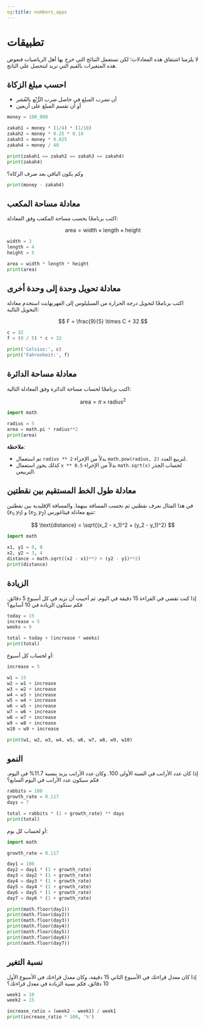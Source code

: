 ```yaml
---
og:title: numbers_apps
---
```


# تطبيقات {.unnumbered}

لا يلزمنا اشتقاق هذه المعادلات؛ لكن نستعمل النتائج التي خرج بها أهل الرياضيات فنعوض هذه المتغيرات بالقيم التي نريد لنتحصل على الناتج.

## احسب مبلغ الزكاة

- أن تضرب المبلغ في حاصل ضرب الرُّبْع بالعُشر
- أو أن تقسم المبلغ على أربعين

```python
money = 100_000

zakah1 = money * (1/4) * (1/10)
zakah2 = money * 0.25 * 0.10
zakah3 = money * 0.025
zakah4 = money / 40

print(zakah1 == zakah2 == zakah3 == zakah4)
print(zakah4)
```

وكم يكون الباقي بعد صرف الزكاة؟

```python
print(money - zakah4)
```

## معادلة مساحة المكعب

اكتب برنامجًا يحسب مساحة المكعب وفق المعادلة:

$$
\text{area} = \text{width} \times \text{length} \times \text{height}
$$

```python
width = 3
length = 4
height = 5

area = width * length * height
print(area)
```

## معادلة تحويل وحدة إلى وحدة أخرى

اكتب برنامجًا لتحويل درجة الحرارة من السيليلوس إلى الفهرنهايت استخدم معادلة التحويل التالية:

$$
F = \frac{9}{5} \times C + 32
$$

```python
c = 32
f = (9 / 5) * c + 32

print('Celsius:', c)
print('Fahrenheit:', f)
```


## معادلة مساحة الدائرة

اكتب برنامجًا لحساب مساحة الدائرة وفق المعادلة التالية:

$$
\text{area} = \pi \times \text{radius}^2
$$

```python
import math

radius = 5
area = math.pi * radius**2
print(area)
```

**ملاحظة**:

- تم استعمال `radius ** 2` بدلاً من الإجراء `math.pow(radius, 2)` لتربيع العدد.
- كذلك يجوز استعمال `x ** 0.5` بدلاً من الإجراء `math.sqrt(x)` لحساب الجذر التربيعي.

## معادلة طول الخط المستقيم بين نقطتين

في هذا المثال نعرف نقطتين ثم نحسب المسافة بينهما. والمسافة الإقليدية بين نقطتين $(x_1, y_1)$ و $(x_2, y_2)$ تتبع معادلة فيثاغورس:

$$
\text{distance} = \sqrt{(x_2 - x_1)^2 + (y_2 - y_1)^2}
$$

```python
import math

x1, y1 = 0, 0
x2, y2 = 3, 4
distance = math.sqrt((x2 - x1)**2 + (y2 - y1)**2)
print(distance)
```

## الزيادة

إذا كنت تقضي في القراءة 15 دقيقة في اليوم.
ثم أحببت أن تزيد في كل أسبوع 5 دقائق.
فكم ستكون الزيادة في 10 أسابيع؟

```python
today = 15
increase = 5
weeks = 9

total = today + (increase * weeks)
print(total)
```

أو لحساب كل أسبوع:

```python
increase = 5

w1 = 15
w2 = w1 + increase
w3 = w2 + increase
w4 = w3 + increase
w5 = w4 + increase
w6 = w5 + increase
w7 = w6 + increase
w8 = w7 + increase
w9 = w8 + increase
w10 = w9 + increase

print(w1, w2, w3, w4, w5, w6, w7, w8, w9, w10)
```

## النمو

إذا كان عدد الأرانب في السنة الأولى 100.
وكان عدد الأرانب يزيد بنسبة 11.7% في اليوم.
فكم سيكون عدد الأرانب في اليوم السابع؟

```python
rabbits = 100
growth_rate = 0.117
days = 7

total = rabbits * (1 + growth_rate) ** days
print(total)
```

أو لحساب كل يوم:

```python
import math

growth_rate = 0.117

day1 = 100
day2 = day1 * (1 + growth_rate)
day3 = day2 * (1 + growth_rate)
day4 = day3 * (1 + growth_rate)
day5 = day4 * (1 + growth_rate)
day6 = day5 * (1 + growth_rate)
day7 = day6 * (1 + growth_rate)

print(math.floor(day1))
print(math.floor(day2))
print(math.floor(day3))
print(math.floor(day4))
print(math.floor(day5))
print(math.floor(day6))
print(math.floor(day7))
```

## نسبة التغير

إذا كان معدل قراءتك في الأسبوع الثاني 15 دقيقة، وكان معدل قراءتك في الأسبوع الأول 10 دقائق، فكم نسبة الزيادة في معدل قراءتك؟

```python
week1 = 10
week2 = 15

increase_ratio = (week2 - week1) / week1
print(increase_ratio * 100, '%')
```